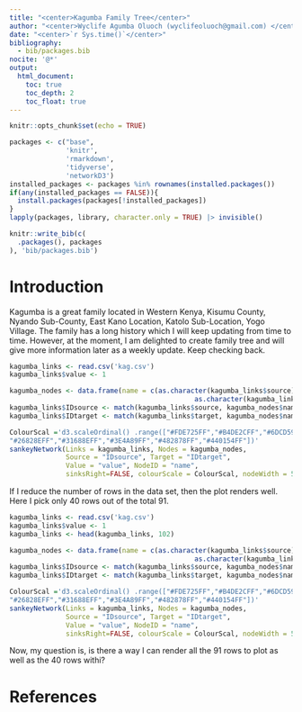 ```yaml
---
title: "<center>Kagumba Family Tree</center>"
author: "<center>Wyclife Agumba Oluoch (wyclifeoluoch@gmail.com) </center>"
date: "<center>`r Sys.time()`</center>"
bibliography: 
  - bib/packages.bib
nocite: '@*'
output: 
  html_document:
    toc: true
    toc_depth: 2
    toc_float: true
---
```


```r
knitr::opts_chunk$set(echo = TRUE)
```


```r
packages <- c("base",
              'knitr',
              'rmarkdown',
              'tidyverse',
              'networkD3')
installed_packages <- packages %in% rownames(installed.packages())
if(any(installed_packages == FALSE)){
  install.packages(packages[!installed_packages])
}
lapply(packages, library, character.only = TRUE) |> invisible()
```

```r
knitr::write_bib(c(
  .packages(), packages
), 'bib/packages.bib')
```

# Introduction

Kagumba is a great family located in Western Kenya, Kisumu County, Nyando Sub-County, East Kano Location, Katolo Sub-Location, Yogo Village. The family has a long history which I will keep updating from time to time. However, at the moment, I am delighted to create family tree and will give more information later as a weekly update. Keep checking back. 

```r
kagumba_links <- read.csv('kag.csv')
kagumba_links$value <- 1

kagumba_nodes <- data.frame(name = c(as.character(kagumba_links$source),
                                              as.character(kagumba_links$target)) %>% unique())
kagumba_links$IDsource <- match(kagumba_links$source, kagumba_nodes$name)-1 
kagumba_links$IDtarget <- match(kagumba_links$target, kagumba_nodes$name)-1

ColourScal ='d3.scaleOrdinal() .range(["#FDE725FF","#B4DE2CFF","#6DCD59FF","#35B779FF","#1F9E89FF",
"#26828EFF","#31688EFF","#3E4A89FF","#482878FF","#440154FF"])'
sankeyNetwork(Links = kagumba_links, Nodes = kagumba_nodes,
              Source = "IDsource", Target = "IDtarget",
              Value = "value", NodeID = "name", 
              sinksRight=FALSE, colourScale = ColourScal, nodeWidth = 50, fontSize = 24, nodePadding = 20)
```

If I reduce the number of rows in the data set, then the plot renders well. Here I pick only 40 rows out of the total 91.

```r
kagumba_links <- read.csv('kag.csv')
kagumba_links$value <- 1
kagumba_links <- head(kagumba_links, 102)

kagumba_nodes <- data.frame(name = c(as.character(kagumba_links$source),
                                              as.character(kagumba_links$target)) %>% unique())
kagumba_links$IDsource <- match(kagumba_links$source, kagumba_nodes$name)-1 
kagumba_links$IDtarget <- match(kagumba_links$target, kagumba_nodes$name)-1

ColourScal ='d3.scaleOrdinal() .range(["#FDE725FF","#B4DE2CFF","#6DCD59FF","#35B779FF","#1F9E89FF",
"#26828EFF","#31688EFF","#3E4A89FF","#482878FF","#440154FF"])'
sankeyNetwork(Links = kagumba_links, Nodes = kagumba_nodes,
              Source = "IDsource", Target = "IDtarget",
              Value = "value", NodeID = "name", 
              sinksRight=FALSE, colourScale = ColourScal, nodeWidth = 50, fontSize = 24, nodePadding = 20)
```

Now, my question is, is there a way I can render all the 91 rows to plot as well as the 40 rows withi?

# References


